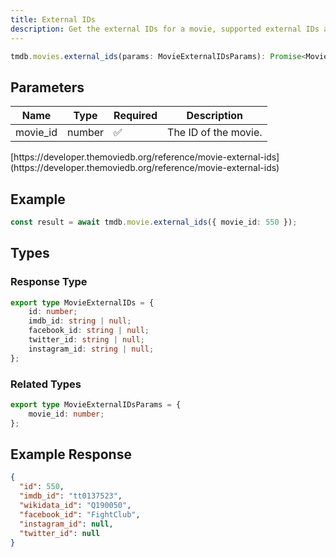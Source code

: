 ```yaml
---
title: External IDs
description: Get the external IDs for a movie, supported external IDs are IMDB, Facebook, Instagram, Twitter, and Wikidata.
---
```

 
```typescript
tmdb.movies.external_ids(params: MovieExternalIDsParams): Promise<MovieExternalIDs>; 
```

## Parameters

| Name      | Type   | Required | Description                                      |
|-----------|--------|----------|--------------------------------------------------|
| movie_id  | number         | ✅      | The ID of the movie.                             |

<Note title="Reference">
    <p>[https://developer.themoviedb.org/reference/movie-external-ids](https://developer.themoviedb.org/reference/movie-external-ids)</p>
</Note>


## Example

```typescript
const result = await tmdb.movie.external_ids({ movie_id: 550 });
```

## Types

### Response Type

```typescript
export type MovieExternalIDs = {
	id: number;
	imdb_id: string | null;
	facebook_id: string | null;
	twitter_id: string | null;
	instagram_id: string | null;
};
```

### Related Types

```typescript
export type MovieExternalIDsParams = {
	movie_id: number;
};
```

## Example Response

```json
{
  "id": 550,
  "imdb_id": "tt0137523",
  "wikidata_id": "Q190050",
  "facebook_id": "FightClub",
  "instagram_id": null,
  "twitter_id": null
}
```
